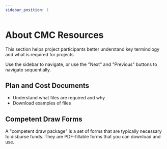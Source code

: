 ```yaml
---
sidebar_position: 1
---
```



# About CMC Resources

This section helps project participants better understand key terminology and what is required for projects. 

Use the sidebar to navigate, or use the "Next" and "Previous" buttons to navigate sequentially.

## Plan and Cost Documents

- Understand what files are required and why
- Download examples of files 


## Competent Draw Forms

A "competent draw package" is a set of forms that are typically necessary to disburse funds.  They are PDF-fillable forms that you can download and use.  